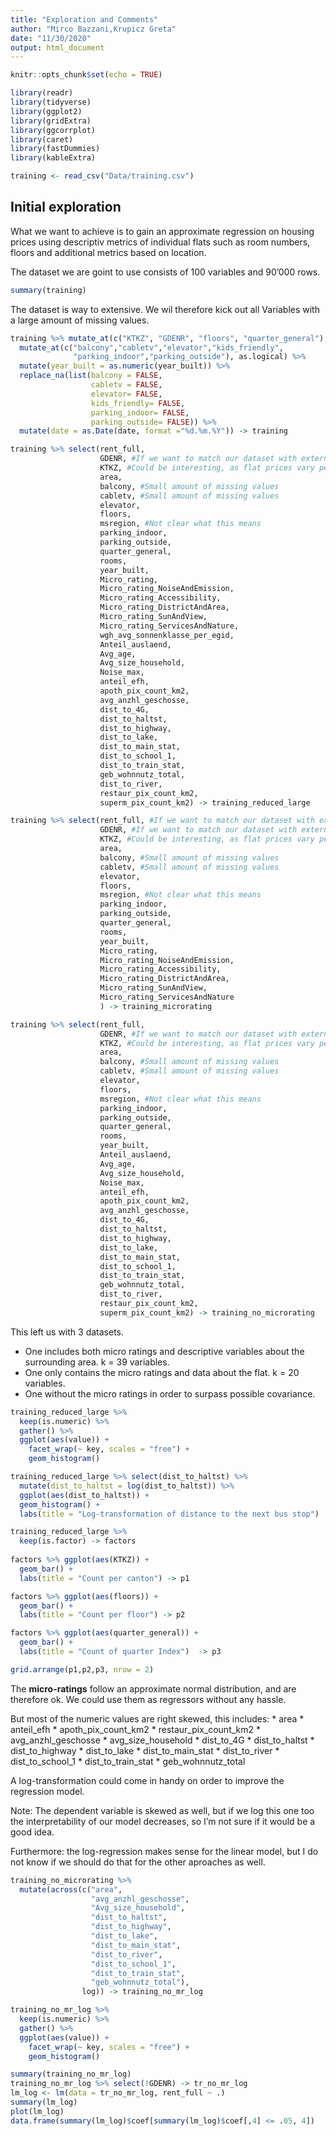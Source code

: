 ```yaml
---
title: "Exploration and Comments"
author: "Mirco Bazzani,Krupicz Greta"
date: "11/30/2020"
output: html_document
---
```


```r
knitr::opts_chunk$set(echo = TRUE)

library(readr)
library(tidyverse)
library(ggplot2)
library(gridExtra)
library(ggcorrplot)
library(caret)
library(fastDummies)
library(kableExtra)

training <- read_csv("Data/training.csv")

```


## Initial exploration

What we want to achieve is to gain an approximate regression on housing prices using descriptiv metrics of individual flats such as room numbers, floors and additional metrics based on location.

The dataset we are goint to use consists of 100 variables and 90'000 rows.


```r
summary(training)

```


The dataset is way to extensive. We wil therefore kick out all Variables with a large amount of missing values.


```r

training %>% mutate_at(c("KTKZ", "GDENR", "floors", "quarter_general"), as.factor) %>% 
  mutate_at(c("balcony","cabletv","elevator","kids_friendly",
              "parking_indoor","parking_outside"), as.logical) %>%
  mutate(year_built = as.numeric(year_built)) %>% 
  replace_na(list(balcony = FALSE, 
                  cabletv = FALSE,
                  elevator= FALSE,
                  kids_friendly= FALSE,
                  parking_indoor= FALSE,
                  parking_outside= FALSE)) %>% 
  mutate(date = as.Date(date, format ="%d.%m.%Y")) -> training

training %>% select(rent_full,
                    GDENR, #If we want to match our dataset with external data
                    KTKZ, #Could be interesting, as flat prices vary per canton
                    area, 
                    balcony, #Small amount of missing values
                    cabletv, #Small amount of missing values
                    elevator,
                    floors,
                    msregion, #Not clear what this means
                    parking_indoor,
                    parking_outside,
                    quarter_general,
                    rooms,
                    year_built,
                    Micro_rating,
                    Micro_rating_NoiseAndEmission,
                    Micro_rating_Accessibility,
                    Micro_rating_DistrictAndArea,
                    Micro_rating_SunAndView,
                    Micro_rating_ServicesAndNature,
                    wgh_avg_sonnenklasse_per_egid,
                    Anteil_auslaend,
                    Avg_age,
                    Avg_size_household,
                    Noise_max,
                    anteil_efh,
                    apoth_pix_count_km2,
                    avg_anzhl_geschosse,
                    dist_to_4G,
                    dist_to_haltst,
                    dist_to_highway,
                    dist_to_lake,
                    dist_to_main_stat,
                    dist_to_school_1,
                    dist_to_train_stat,
                    geb_wohnnutz_total,
                    dist_to_river,
                    restaur_pix_count_km2, 
                    superm_pix_count_km2) -> training_reduced_large

training %>% select(rent_full, #If we want to match our dataset with external data
                    GDENR, #If we want to match our dataset with external data
                    KTKZ, #Could be interesting, as flat prices vary per canton
                    area, 
                    balcony, #Small amount of missing values
                    cabletv, #Small amount of missing values
                    elevator,
                    floors,
                    msregion, #Not clear what this means
                    parking_indoor,
                    parking_outside,
                    quarter_general,
                    rooms,
                    year_built,
                    Micro_rating,
                    Micro_rating_NoiseAndEmission,
                    Micro_rating_Accessibility,
                    Micro_rating_DistrictAndArea,
                    Micro_rating_SunAndView,
                    Micro_rating_ServicesAndNature
                    ) -> training_microrating

training %>% select(rent_full,
                    GDENR, #If we want to match our dataset with external data
                    KTKZ, #Could be interesting, as flat prices vary per canton
                    area, 
                    balcony, #Small amount of missing values
                    cabletv, #Small amount of missing values
                    elevator,
                    floors,
                    msregion, #Not clear what this means
                    parking_indoor,
                    parking_outside,
                    quarter_general,
                    rooms,
                    year_built,
                    Anteil_auslaend,
                    Avg_age,
                    Avg_size_household,
                    Noise_max,
                    anteil_efh,
                    apoth_pix_count_km2,
                    avg_anzhl_geschosse,
                    dist_to_4G,
                    dist_to_haltst,
                    dist_to_highway,
                    dist_to_lake,
                    dist_to_main_stat,
                    dist_to_school_1,
                    dist_to_train_stat,
                    geb_wohnnutz_total,
                    dist_to_river,
                    restaur_pix_count_km2, 
                    superm_pix_count_km2) -> training_no_microrating

```


This left us with 3 datasets.

* One includes both micro ratings and descriptive variables about the surrounding area. k = 39 variables.
* One only contains the micro ratings and data about the flat. k = 20 variables.
* One without the micro ratings in order to surpass possible covariance.


```r

training_reduced_large %>%
  keep(is.numeric) %>% 
  gather() %>% 
  ggplot(aes(value)) +
    facet_wrap(~ key, scales = "free") +
    geom_histogram()

training_reduced_large %>% select(dist_to_haltst) %>% 
  mutate(dist_to_haltst = log(dist_to_haltst)) %>% 
  ggplot(aes(dist_to_haltst)) +
  geom_histogram() +
  labs(title = "Log-transformation of distance to the next bus stop")

training_reduced_large %>% 
  keep(is.factor) -> factors
  
factors %>% ggplot(aes(KTKZ)) +
  geom_bar() + 
  labs(title = "Count per canton") -> p1

factors %>% ggplot(aes(floors)) +
  geom_bar() +
  labs(title = "Count per floor") -> p2

factors %>% ggplot(aes(quarter_general)) +
  geom_bar() +
  labs(title = "Count of quarter Index")  -> p3

grid.arrange(p1,p2,p3, nrow = 2)
```

The **micro-ratings** follow an approximate normal distribution, and are therefore ok. We could use them as regressors without any hassle.

But most of the numeric values are right skewed, this includes:
* area
* anteil_efh
* apoth_pix_count_km2
* restaur_pix_count_km2
* avg_anzhl_geschosse
* avg_size_household
* dist_to_4G
* dist_to_haltst
* dist_to_highway
* dist_to_lake
* dist_to_main_stat
* dist_to_river
* dist_to_school_1
* dist_to_train_stat
* geb_wohnnutz_total

A log-transformation could come in handy on order to improve the regression model.

Note: The dependent variable is skewed as well, but if we log this one too the interpretability of our model decreases, so I'm not sure if it would be a good idea.

Furthermore: the log-regression makes sense for the linear model, but I do not know if we should do that for the other aproaches as well.

```r
training_no_microrating %>% 
  mutate(across(c("area",
                  "avg_anzhl_geschosse", 
                  "Avg_size_household", 
                  "dist_to_haltst",
                  "dist_to_highway",
                  "dist_to_lake",
                  "dist_to_main_stat",
                  "dist_to_river",
                  "dist_to_school_1",
                  "dist_to_train_stat",
                  "geb_wohnnutz_total"), 
                log)) -> training_no_mr_log

training_no_mr_log %>%
  keep(is.numeric) %>% 
  gather() %>% 
  ggplot(aes(value)) +
    facet_wrap(~ key, scales = "free") +
    geom_histogram()

```

```r
summary(training_no_mr_log)
training_no_mr_log %>% select(!GDENR) -> tr_no_mr_log
lm_log <- lm(data = tr_no_mr_log, rent_full ~ .)
summary(lm_log)
plot(lm_log)
data.frame(summary(lm_log)$coef[summary(lm_log)$coef[,4] <= .05, 4])
```



